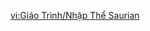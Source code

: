 {{Tutorial
|title    = Saurian Indwelling
|subtitle = Gameplay Tutorial
|type     = Adventure
|icon     = Icon Tutorial Combat.png
|about    = Saurian Indwelling
|image1   = Tutorial Saurian Indwelling 1.png
|text1    = Through the guidance of a mysterious power, you can now indwell your spirit onto Natlan's Saurians!<br>Different Saurians have different skills and special traits. Use their powers to get around Natlan and explore it.<br>When you are in an indwelt state, you will prioritize using up the Saurian's phlogiston before using up your own reserves.
|image2   = Tutorial Saurian Indwelling 2.png
|text2    = Natlan's Saurians are unique life forms that can enter a "Spiritsconce" state under specific circumstances.<br>{{Color|help|Indwell your spirit}} onto Spiritsconces to activate their power, transforming into and controlling the Saurian's original form.
|image3   = Tutorial Saurian Indwelling 3.png
|text3    = Hold the exit button to leave the Indwelling state.
|sort     = 6326
}}

[[vi:Giáo Trình/Nhập Thể Saurian]]
